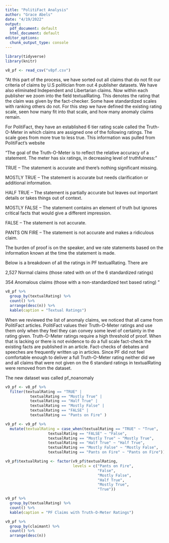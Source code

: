 ```yaml
---
title: "PolitiFact Analysis"
author: "Grace Abels"
date: "4/19/2022"
output:
  pdf_document: default
  html_document: default
editor_options:
  chunk_output_type: console
---
```


```r
library(tidyverse)
library(knitr)
```

```r
v8_pf <- read_csv("v8pf.csv")
```

"At this part of the process, we have sorted out all claims that do not fit our criteria of claims by U.S politician from out 4 publisher datasets. We have also eliminated Independent and Libertarian claims. Now within each publisher we zoom into the field textualRating. This denotes the rating that the claim was given by the fact-checker. Some have standardized scales with ranking others do not. For this step we have defined the existing rating scale, seen how many fit into that scale, and how many anomaly claims remain. 

For PolitiFact, they have an established 6 tier rating scale called the Truth-O-Meter in which claims are assigned one of the following ratings. The scale goes from more true to less true. This information was pulled from PolitiFact's website

"The goal of the Truth-O-Meter is to reflect the relative accuracy of a statement. The meter has six ratings, in decreasing level of truthfulness:"

TRUE – The statement is accurate and there’s nothing significant missing.

MOSTLY TRUE – The statement is accurate but needs clarification or additional information.

HALF TRUE – The statement is partially accurate but leaves out important details or takes things out of context.

MOSTLY FALSE – The statement contains an element of truth but ignores critical facts that would give a different impression.

FALSE – The statement is not accurate.

PANTS ON FIRE – The statement is not accurate and makes a ridiculous claim.

The burden of proof is on the speaker, and we rate statements based on the information known at the time the statement is made.

Below is a breakdown of all the ratings in PF textualRating. There are 

2,527 Normal claims (those rated with on of the 6 standardized ratings)

354 Anomalous claims (those with a non-standardized text based rating) "
```r
v8_pf %>%
  group_by(textualRating) %>%
  count() %>%
  arrange(desc(n)) %>%
  kable(caption = "Textual Ratings")
```

When we reviewed the list of anomaly claims, we noticed that all came from PolitiFact articles. PolitiFact values their Truth-O-Meter ratings and use them only when they feel they can convey some level of certainty in the rating given. Truth-O-Meter ratings require a high threshold of proof. When that is lacking or there is not evidence to do a full scale fact-check the existing facts are published in an article. Fact-checks of debates and speeches are frequently written up in articles. Since PF did not feel comfortable enough to deliver a full Truth-O-Meter rating neither did we and all claims that were not given on the 6 standard ratings in textualRating were removed from the dataset. 

The new dataset was called pf_noanomaly

```r
v9_pf <- v8_pf %>%
  filter(textualRating == "TRUE" |
           textualRating == "Mostly True" |
           textualRating == "Half True" |
           textualRating == "Mostly False" |
           textualRating == "FALSE" |
           textualRating == "Pants on Fire" )

v9_pf <- v9_pf %>%
  mutate(textualRating = case_when(textualRating == "TRUE" ~ "True",
                   textualRating == "FALSE" ~ "False",
                   textualRating == "Mostly True" ~ "Mostly True",
                   textualRating == "Half True" ~ "Half True",
                   textualRating == "Mostly False" ~ "Mostly False",
                   textualRating == "Pants on Fire" ~ "Pants on Fire"))

v9_pf$textualRating <- factor(v9_pf$textualRating, 
                              levels = c("Pants on Fire", 
                                         "False", 
                                         "Mostly False", 
                                         "Half True", 
                                         "Mostly True", 
                                         "True"))

v9_pf %>%
  group_by(textualRating) %>%
  count() %>%
  kable(caption = "PF Claims with Truth-O-Meter Ratings")
```

```r
v9_pf %>%
  group_by(claimant) %>%
  count() %>%
  arrange(desc(n))
```



